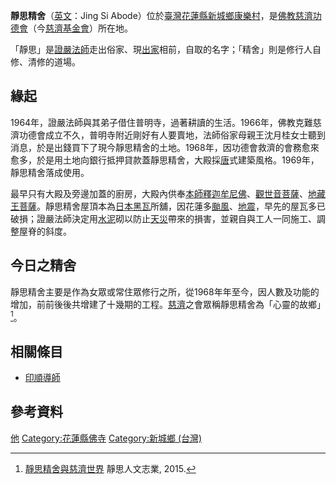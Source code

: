 {{問題條目|
{{advert|time=2015-03-31T23:01:58+00:00}}
{{prose|time=2015-03-31T23:01:40+00:00}}
{{refimprove|time=2015-03-31T23:01:40+00:00}}
}}
{{Infobox religious building
| building_name         =靜思精舍<br>Jing Si Abode
| image                 =Jing Si Abode.jpg
| image_size            =220px
| location              ={{ROC}}[[臺灣|臺灣]]<br>[[花蓮縣|花蓮縣]][[新城鄉_(臺灣)|新城鄉]]康樂村精舍街88巷1號
| geo                   =
| religious_affiliation =[[佛教|佛教]]
| consecration_year     =
| status                =
| functional_status     =[[慈濟基金會|慈濟基金會]]所在地
| heritage_designation  =
| architecture          =yes
| architect             =
| architecture_type     =精舍
| architecture_style    =唐式建築
| groundbreaking        =
| year_completed        =
| specifications        =yes
| length                =
| width                 = 
| materials             =
}}

'''靜思精舍'''（[[英文|英文]]：Jing Si Abode）位於[[臺灣|臺灣]][[花蓮縣|花蓮縣]][[新城鄉_(臺灣)|新城鄉]][[康樂村|康樂村]]，是[[佛教慈濟功德會|佛教慈濟功德會]]（今[[慈濟基金會|慈濟基金會]]）所在地。

「靜思」是[[證嚴法師|證嚴法師]]走出俗家、現[[出家|出家]]相前，自取的名字；「精舍」則是修行人自修、清修的道場。

== 緣起 ==

1964年，證嚴法師與其弟子借住普明寺，過著耕讀的生活。1966年，佛教克難慈濟功德會成立不久，普明寺附近剛好有人要賣地，法師俗家母親王沈月桂女士聽到消息，於是出錢買下了現今靜思精舍的土地。1968年，因功德會救濟的會務愈來愈多，於是用土地向銀行抵押貸款蓋靜思精舍，大殿採[[唐|唐]]式建築風格。1969年，靜思精舍落成使用。

最早只有大殿及旁邊加蓋的廚房，大殿內供奉[[本師釋迦牟尼佛|本師釋迦牟尼佛]]、[[觀世音菩薩|觀世音菩薩]]、[[地藏王菩薩|地藏王菩薩]]。靜思精舍屋頂本為[[日本黑瓦|日本黑瓦]]所舖，因花蓮多[[颱風|颱風]]、[[地震|地震]]，早先的屋瓦多已破損；證嚴法師決定用[[水泥|水泥]]砌以防止[[天災|天災]]帶來的損害，並親自與工人一同施工、調整屋脊的斜度。

== 今日之精舍 ==
靜思精舍主要是作為女眾或常住眾修行之所，從1968年年至今，因人數及功能的增加，前前後後共增建了十幾期的工程。[[慈濟|慈濟]]之會眾稱靜思精舍為「心靈的故鄉」<ref>[http://www.jingsi.org/jingsi2/index.php/zh-tw/ 靜思精舍與慈濟世界]{{Dead link|date=2020年4月 |bot=InternetArchiveBot |fix-attempted=yes }} 靜思人文志業, 2015.</ref>。

== 相關條目 ==
*[[印順導師|印順導師]]

== 參考資料 ==
{{reflist|2}}

{{慈濟基金會}}
{{臺灣宗教百景}}

[[Category:慈濟|他]]
[[Category:花蓮縣佛寺|Category:花蓮縣佛寺]]
[[Category:新城鄉_(台灣)|Category:新城鄉 (台灣)]]